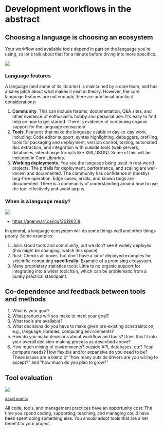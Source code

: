 # Development workflows in the abstract

## Choosing a language is choosing an ecosystem

Your workflow and available tools depend in part on the language you\'re using, so let\'s talk about that for a minute before diving into more specifics.

![](./img/language_ecosystem.svg)

### Language features

A language (and some of its libraries) is maintained by a core team, and has a sales pitch about what makes it neat in theory. However, the core language features are not enough; there are additional practical considerations:

1.  **Community**. This can include forums, documentation, Q&A sites, and other evidence of enthusiastic hobby and personal use. It\'s easy to find help on how to get started. There is evidence of continuing organic support for the language ecosystem.
2.  **Tools**. Features that make the language usable in day-to-day work, including: Code editor support, syntax highlighting, debuggers, profiling, tools for packaging and deployment, version control, testing, automated doc extraction, and integration with outside tools (web servers, databases, interchange formats like XML/JSON). Some of this will be included in Core Libraries.
3.  **Working deployments**. You see the language being used in real-world projects. The pitfalls for deployment, performance, and scaling are well-known and documented. The community has confidence in (mostly) bug-free operation. Edge cases, errata, and known bugs are documented. There is a community of understanding around how to use the tool effectively and avoid tarpits.

### When is a language ready?

![](./img/programmer_migration.svg)

-   <https://apenwarr.ca/log/20190318>

In general, a language ecosystem will do some things well and other things poorly. Some examples:

1.  Julia: Good tools and community, but we don't see it widely deployed (this might be changing, watch this space)
2.  Rust: Checks all boxes, but don't have a lot of deployed examples for scientific computing **specifically**. Example of a promising ecosystem.
3.  Many proprietary statistics tools: Little to no organic support for integrating into a wider toolchain, which can be problematic from a purely practical standpoint.

## Co-dependence and feedback between tools and methods

1.  What is your goal?
2.  What products will you make to meet your goal?
3.  What tools are available?
4.  What decisions do you have to make given pre-existing constraints on, e.g., language, libraries, computing environments?
5.  How do you make decisions about workflow and tools? Does this fit into your overall decision-making process as described above?
6.  How much mixing of environments? outside API, databases, etc? Total compute needs? How flexible and/or expansive do you need to be? These issues are a blend of \"how many outside drivers are you willing to accept?\" and \"how much do you plan to grow?\"

## Tool evaluation

![](./img/is_it_worth_the_time_2x.png)

[xkcd comic](https://xkcd.com/1205/)

All code, tools, and management practices have an opportunity cost: The time you spend coding, supporting, teaching, and managing could have been spent doing something else. You should adopt tools that are a net benefit to your project.
